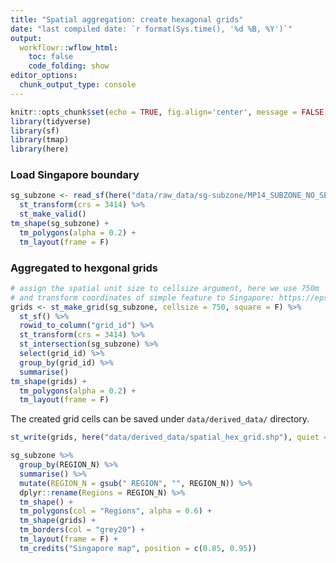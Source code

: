 ```yaml
---
title: "Spatial aggregation: create hexagonal grids"
date: "last compiled date: `r format(Sys.time(), '%d %B, %Y')`"
output:
  workflowr::wflow_html:
    toc: false
    code_folding: show
editor_options:
  chunk_output_type: console
---
```


```r
knitr::opts_chunk$set(echo = TRUE, fig.align='center', message = FALSE, warning = FALSE)
library(tidyverse)
library(sf)
library(tmap)
library(here)
```

### Load Singapore boundary

```r
sg_subzone <- read_sf(here("data/raw_data/sg-subzone/MP14_SUBZONE_NO_SEA_PL.shp"), quiet = T) %>% 
  st_transform(crs = 3414) %>% 
  st_make_valid()
tm_shape(sg_subzone) + 
  tm_polygons(alpha = 0.2) +
  tm_layout(frame = F) 
```

### Aggregated to hexgonal grids 

```r
# assign the spatial unit size to cellsize argument, here we use 750m
# and transform coordinates of simple feature to Singapore: https://epsg.io/3414
grids <- st_make_grid(sg_subzone, cellsize = 750, square = F) %>% 
  st_sf() %>% 
  rowid_to_column("grid_id") %>% 
  st_transform(crs = 3414) %>% 
  st_intersection(sg_subzone) %>% 
  select(grid_id) %>% 
  group_by(grid_id) %>% 
  summarise()
tm_shape(grids) + 
  tm_polygons(alpha = 0.2) +
  tm_layout(frame = F) 
```

The created grid cells can be saved under `data/derived_data/` directory. 

```r
st_write(grids, here("data/derived_data/spatial_hex_grid.shp"), quiet = T)
```

```r
sg_subzone %>% 
  group_by(REGION_N) %>% 
  summarise() %>% 
  mutate(REGION_N = gsub(" REGION", "", REGION_N)) %>% 
  dplyr::rename(Regions = REGION_N) %>% 
  tm_shape() + 
  tm_polygons(col = "Regions", alpha = 0.6) + 
  tm_shape(grids) + 
  tm_borders(col = "grey20") + 
  tm_layout(frame = F) + 
  tm_credits("Singapore map", position = c(0.85, 0.95))
```

